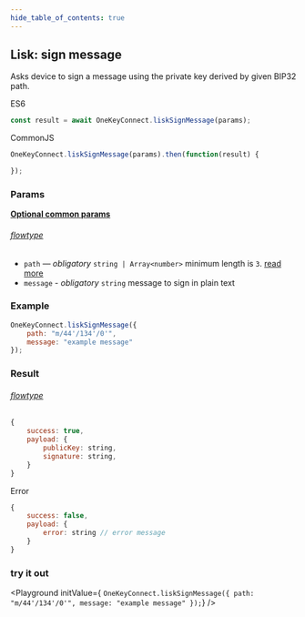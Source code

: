 ```yaml
---
hide_table_of_contents: true
---
```


## Lisk: sign message

Asks device to sign a message using the private key derived by given BIP32 path.

ES6
```javascript
const result = await OneKeyConnect.liskSignMessage(params);
```

CommonJS
```javascript
OneKeyConnect.liskSignMessage(params).then(function(result) {

});
```

### Params
[****Optional common params****](./commonParams)
###### [flowtype](https://github.com/OneKeyHQ/connect/blob/onekey/src/js/types/lisk.js#L109-L112)
* `path` — *obligatory* `string | Array<number>` minimum length is `3`. [read more](./path)
* `message` - *obligatory* `string` message to sign in plain text

### Example
```javascript
OneKeyConnect.liskSignMessage({
    path: "m/44'/134'/0'",
    message: "example message"
});
```

### Result
###### [flowtype](https://github.com/OneKeyHQ/connect/blob/onekey/src/js/types/response.js#L104-L106)
```javascript
{
    success: true,
    payload: {
        publicKey: string,
        signature: string,
    }
}
```
Error
```javascript
{
    success: false,
    payload: {
        error: string // error message
    }
}
```


### try it out
<Playground
    initValue={
`OneKeyConnect.liskSignMessage({
    path: "m/44'/134'/0'",
    message: "example message"
});`}
/>

